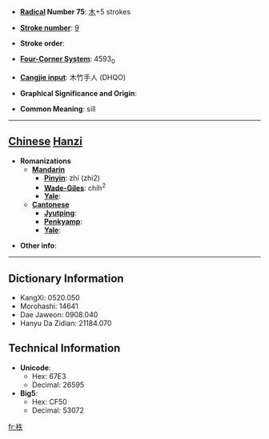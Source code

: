 * '''[[Wiktionary:Chinese radical index| Radical]] Number 75''': [[Wiktionary:Chinese radical index 木|木]]+5 strokes

* '''[[Wiktionary:Chinese total strokes index|Stroke number]]''': [[Wiktionary:Chinese total strokes index 9|9]]

* '''Stroke order''': 

* '''[[Wiktionary:Chinese four corner index|Four-Corner System]]''': 4593<sub>0</sub>

* '''[[Wiktionary:Chinese Cangjie index|Cangjie input]]''': 木竹手人 (DHQO)

* '''Graphical Significance and Origin''': 

* '''Common Meaning''': sill

----

== [[Chinese]] [[Hanzi]] ==

* '''Romanizations'''
** '''[[Mandarin]]'''
*** '''[[Pinyin]]''': zhí (zhi2)
*** '''[[Wade-Giles]]''': chih<sup>2</sup>
*** '''[[Yale]]''': 
** '''[[Cantonese]]'''
*** '''[[Jyutping]]''':
*** '''[[Penkyamp]]''': 
*** '''[[Yale]]''': 

* '''Other info''': 

----

== Dictionary Information ==

* KangXi: 0520.050
* Morohashi: 14641
* Dae Jaweon: 0908.040
* Hanyu Da Zidian: 21184.070

== Technical Information ==

* '''Unicode''':
** Hex: 67E3
** Decimal: 26595
* '''Big5''':
** Hex: CF50
** Decimal: 53072

[[fr:柣]]